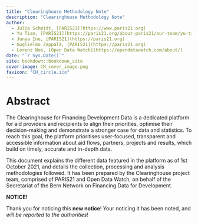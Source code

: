 ```yaml
--- 
title: "Clearinghouse Methodology Note"
description: "Clearinghouse Methodology Note"
author: 
  - Julia Schmidt, [PARIS21](https://www.paris21.org)
  - Yu Tian, [PARIS21](https://paris21.org/about-paris21/our-team/yu-tian)
  - Junya Ino, [PARIS21](https://paris21.org)
  - Guglielmo Zappalà, [PARIS21](https://paris21.org)
  - Lorenz Noe, [Open Data Watch](https://opendatawatch.com/about/)
date: "`r Sys.Date()`"
site: bookdown::bookdown_site
cover-image: CH_cover_image.png
favicon: "CH_circle.ico"
---
```


# Abstract {-}

The Clearinghouse for Financing Development Data is a dedicated platform for aid providers and 
recipients to align their priorities, optimise their decision-making and demonstrate a stronger 
case for data and statistics. To reach this goal, the platform prioritises user-focused, transparent 
and accessible information about aid flows, partners, projects and results, which build on timely, 
accurate and in-depth data.

This document explains the different data featured in the platform as of 1st October 2021, and 
details the collection, processing and analysis methodologies followed. It has been prepared by 
the Clearinghouse project team, comprised of PARIS21 and Open Data Watch, on behalf of the 
Secretariat of the Bern Network on Financing Data for Development.

:::: {.blackbox data-latex=""}
::: {.center data-latex=""}
**NOTICE!**
:::

Thank you for noticing this **new notice**! Your noticing it has
been noted, and _will be reported to the authorities_!
::::